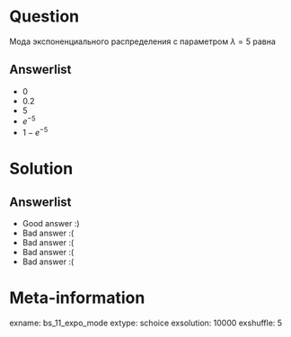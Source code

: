 Question
========

Мода экспоненциального распределения с параметром $\lambda=5$ равна


Answerlist
----------
*  $0$
*  $0.2$
*  $5$
*  $e^{-5}$
*  $1-e^{-5}$


Solution
========

Answerlist
----------
*  Good answer :)
*  Bad answer :(
*  Bad answer :(
*  Bad answer :(
*  Bad answer :(

Meta-information
================
exname: bs_11_expo_mode
extype: schoice
exsolution: 10000
exshuffle: 5
